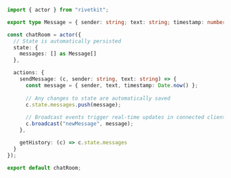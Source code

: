 ```typescript
import { actor } from "rivetkit";

export type Message = { sender: string; text: string; timestamp: number; }

const chatRoom = actor({
  // State is automatically persisted
  state: { 
    messages: [] as Message[] 
  },

  actions: {
    sendMessage: (c, sender: string, text: string) => {
      const message = { sender, text, timestamp: Date.now() };
      
      // Any changes to state are automatically saved
      c.state.messages.push(message);
      
      // Broadcast events trigger real-time updates in connected clients
      c.broadcast("newMessage", message);
    },

    getHistory: (c) => c.state.messages
  }
});

export default chatRoom;
```
